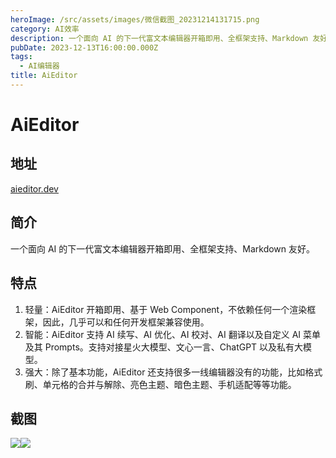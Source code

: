 ```yaml
---
heroImage: /src/assets/images/微信截图_20231214131715.png
category: AI效率
description: 一个面向 AI 的下一代富文本编辑器开箱即用、全框架支持、Markdown 友好。
pubDate: 2023-12-13T16:00:00.000Z
tags:
  - AI编辑器
title: AiEditor
---
```


# AiEditor

## 地址

[aieditor.dev](https://aieditor.dev/ "https://aieditor.dev/")

## 简介

一个面向 AI 的下一代富文本编辑器开箱即用、全框架支持、Markdown 友好。

## 特点

1. 轻量：AiEditor 开箱即用、基于 Web Component，不依赖任何一个渲染框架，因此，几乎可以和任何开发框架兼容使用。
2. 智能：AiEditor 支持 AI 续写、AI 优化、AI 校对、AI 翻译以及自定义 AI 菜单及其 Prompts。支持对接星火大模型、文心一言、ChatGPT 以及私有大模型。
3. 强大：除了基本功能，AiEditor 还支持很多一线编辑器没有的功能，比如格式刷、单元格的合并与解除、亮色主题、暗色主题、手机适配等等功能。

## 截图

![](/src/assets/images/微信截图_20231214131715.png)![](/src/assets/images/微信截图_20231214131727.png)
